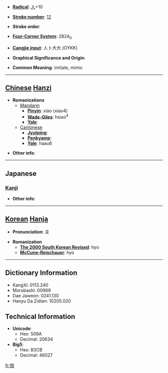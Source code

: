 * '''[[Wiktionary:Chinese radical index| Radical]]''': [[Wiktionary:Chinese radical index 人|人]]+10

* '''[[Wiktionary:Chinese total strokes index|Stroke number]]''': [[Wiktionary:Chinese total strokes index 12|12]]

* '''Stroke order''': 

* '''[[Wiktionary:Chinese four corner index|Four-Corner System]]''': 2824<sub>0</sub>

* '''[[Wiktionary:Chinese Cangjie index|Cangjie input]]''': 人卜大大 (OYKK)

* '''Graphical Significance and Origin''': 

* '''Common Meaning''': imitate, mimic

----

== [[Chinese]] [[Hanzi]] ==

* '''Romanizations'''
** [[Mandarin]]
*** '''[[Pinyin]]''': xiào (xiao4)
*** '''[[Wade-Giles]]''': hsiao<sup>4</sup>
*** '''[[Yale]]''': 
**[[Cantonese]]
***'''[[Jyutping]]''':
***'''[[Penkyamp]]''': 
***'''[[Yale]]''': haau6

* '''Other info''': 

----

==Japanese==
===[[Kanji]]===
{{kanji|on readings=[[こう]] (kō)|kun readings=[[ならう]] (narau)}}

* '''Other info''':  

----

== [[Korean]] [[Hanja]] ==

* '''Pronunciation''': 효

* '''Romanization'''
** '''[[The 2000 South Korean Revised Romanization|The 2000 South Korean Revised]]''': hyo
** '''[[McCune-Reischauer]]''': hyo

----

== Dictionary Information ==

* KangXi: 0113.240
* Morobashi: 00969
* Dae Jaweon: 0241.130
* Hanyu Da Zidian: 10205.020

== Technical Information ==

* '''Unicode''':
** Hex: 509A
** Decimal: 20634
* '''Big5''':
** Hex: B3CB
** Decimal: 46027

[[fr:傚]]